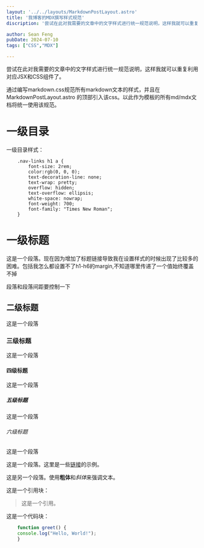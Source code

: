 ```yaml
---
layout: '../../layouts/MarkdownPostLayout.astro'
title: '我博客的MDX撰写样式规范'
discription: '尝试在此对我需要的文章中的文字样式进行统一规范说明，这样我就可以重复利用对应JSX和CSS组件了。'

author: Sean Feng
pubDate: 2024-07-10
tags: ["CSS","MDX"]

---
```




尝试在此对我需要的文章中的文字样式进行统一规范说明，这样我就可以重复利用对应JSX和CSS组件了。

通过编写markdown.css规范所有markdown文本的样式，并且在 MarkdownPostLayout.astro 的顶部引入该css。以此作为模板的所有md/mdx文档将统一使用该规范。

# 一级目录
<span class="mdhighlight">一级目录样式：</span>
```astro
    .nav-links h1 a {
        font-size: 2rem;
        color:rgb(0, 0, 0);
        text-decoration-line: none;
        text-wrap: pretty;
        overflow: hidden;
        text-overflow: ellipsis;
        white-space: nowrap;
        font-weight: 700;
        font-family: "Times New Roman";
    }
```




# 一级标题
这是一个段落。现在因为增加了标题链接导致我在设置样式的时候出现了比较多的困难。包括我怎么都设置不了h1-h6的margin,不知道哪里传递了一个值始终覆盖不掉

段落和段落间距要控制一下

## 二级标题
这是一个段落
### 三级标题
这是一个段落
#### 四级标题
这是一个段落
##### 五级标题
这是一个段落
###### 六级标题
这是一个段落


这是一个段落。这里是一些[链接](https://example.com)的示例。



这是另一个段落。使用**粗体**和*斜体*来强调文本。



这是一个引用块：

> 这是一个引用。

这是一个代码块：

```javascript
    function greet() {
    console.log("Hello, World!");
    }
```